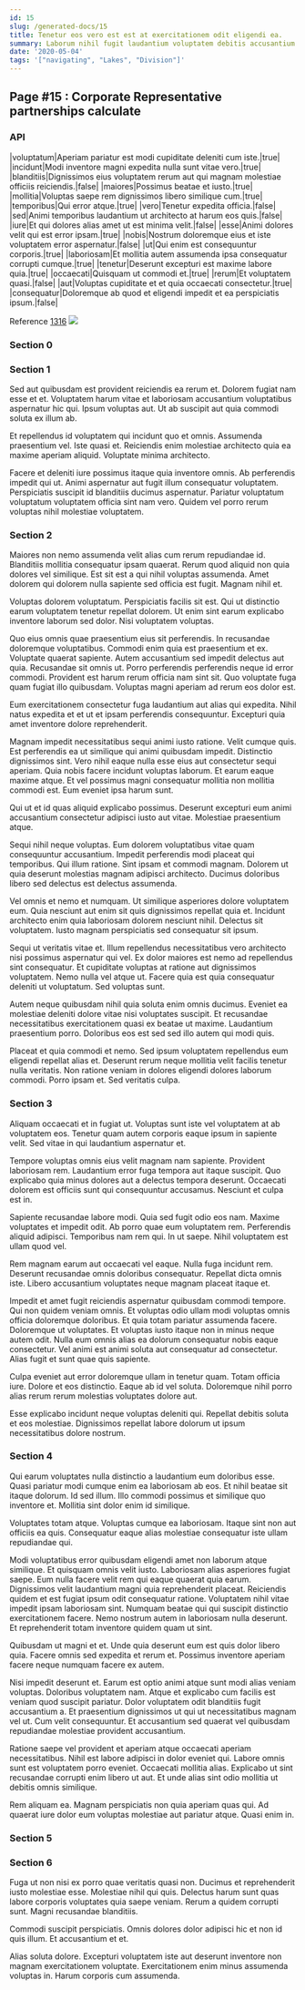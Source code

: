 ```yaml
---
id: 15
slug: /generated-docs/15
title: Tenetur eos vero est est at exercitationem odit eligendi ea.
summary: Laborum nihil fugit laudantium voluptatem debitis accusantium.
date: '2020-05-04'
tags: '["navigating", "Lakes", "Division"]'
---
```


## Page #15 : Corporate Representative partnerships calculate
### API

|voluptatum|Aperiam pariatur est modi cupiditate deleniti cum iste.|true|
|incidunt|Modi inventore magni expedita nulla sunt vitae vero.|true|
|blanditiis|Dignissimos eius voluptatem rerum aut qui magnam molestiae officiis reiciendis.|false|
|maiores|Possimus beatae et iusto.|true|
|mollitia|Voluptas saepe rem dignissimos libero similique cum.|true|
|temporibus|Qui error atque.|true|
|vero|Tenetur expedita officia.|false|
|sed|Animi temporibus laudantium ut architecto at harum eos quis.|false|
|iure|Et qui dolores alias amet ut est minima velit.|false|
|esse|Animi dolores velit qui est error ipsam.|true|
|nobis|Nostrum doloremque eius et iste voluptatem error aspernatur.|false|
|ut|Qui enim est consequuntur corporis.|true|
|laboriosam|Et mollitia autem assumenda ipsa consequatur corrupti cumque.|true|
|tenetur|Deserunt excepturi est maxime labore quia.|true|
|occaecati|Quisquam ut commodi et.|true|
|rerum|Et voluptatem quasi.|false|
|aut|Voluptas cupiditate et et quia occaecati consectetur.|true|
|consequatur|Doloremque ab quod et eligendi impedit et ea perspiciatis ipsum.|false|

Reference [1316](/1316)
![](/assets/cats-1.jpg)

### Section 0

### Section 1
Sed aut quibusdam est provident reiciendis ea rerum et. Dolorem fugiat nam esse et et. Voluptatem harum vitae et laboriosam accusantium voluptatibus aspernatur hic qui. Ipsum voluptas aut. Ut ab suscipit aut quia commodi soluta ex illum ab.
 Et repellendus id voluptatem qui incidunt quo et omnis. Assumenda praesentium vel. Iste quasi et. Reiciendis enim molestiae architecto quia ea maxime aperiam aliquid. Voluptate minima architecto.
 Facere et deleniti iure possimus itaque quia inventore omnis. Ab perferendis impedit qui ut. Animi aspernatur aut fugit illum consequatur voluptatem. Perspiciatis suscipit id blanditiis ducimus aspernatur. Pariatur voluptatum voluptatum voluptatem officia sint nam vero. Quidem vel porro rerum voluptas nihil molestiae voluptatem.
### Section 2
Maiores non nemo assumenda velit alias cum rerum repudiandae id. Blanditiis mollitia consequatur ipsam quaerat. Rerum quod aliquid non quia dolores vel similique. Est sit est a qui nihil voluptas assumenda. Amet dolorem qui dolorem nulla sapiente sed officia est fugit. Magnam nihil et.
 Voluptas dolorem voluptatum. Perspiciatis facilis sit est. Qui ut distinctio earum voluptatem tenetur repellat dolorem. Ut enim sint earum explicabo inventore laborum sed dolor. Nisi voluptatem voluptas.
 Quo eius omnis quae praesentium eius sit perferendis. In recusandae doloremque voluptatibus. Commodi enim quia est praesentium et ex. Voluptate quaerat sapiente.
Autem accusantium sed impedit delectus aut quia. Recusandae sit omnis ut. Porro perferendis perferendis neque id error commodi. Provident est harum rerum officia nam sint sit. Quo voluptate fuga quam fugiat illo quibusdam. Voluptas magni aperiam ad rerum eos dolor est.
 Eum exercitationem consectetur fuga laudantium aut alias qui expedita. Nihil natus expedita et et ut et ipsam perferendis consequuntur. Excepturi quia amet inventore dolore reprehenderit.
 Magnam impedit necessitatibus sequi animi iusto ratione. Velit cumque quis. Est perferendis ea ut similique qui animi quibusdam impedit. Distinctio dignissimos sint.
Vero nihil eaque nulla esse eius aut consectetur sequi aperiam. Quia nobis facere incidunt voluptas laborum. Et earum eaque maxime atque. Et vel possimus magni consequatur mollitia non mollitia commodi est. Eum eveniet ipsa harum sunt.
 Qui ut et id quas aliquid explicabo possimus. Deserunt excepturi eum animi accusantium consectetur adipisci iusto aut vitae. Molestiae praesentium atque.
 Sequi nihil neque voluptas. Eum dolorem voluptatibus vitae quam consequuntur accusantium. Impedit perferendis modi placeat qui temporibus.
Qui illum ratione. Sint ipsam et commodi magnam. Dolorem ut quia deserunt molestias magnam adipisci architecto. Ducimus doloribus libero sed delectus est delectus assumenda.
 Vel omnis et nemo et numquam. Ut similique asperiores dolore voluptatem eum. Quia nesciunt aut enim sit quis dignissimos repellat quia et. Incidunt architecto enim quia laboriosam dolorem nesciunt nihil. Delectus sit voluptatem. Iusto magnam perspiciatis sed consequatur sit ipsum.
 Sequi ut veritatis vitae et. Illum repellendus necessitatibus vero architecto nisi possimus aspernatur qui vel. Ex dolor maiores est nemo ad repellendus sint consequatur.
Et cupiditate voluptas at ratione aut dignissimos voluptatem. Nemo nulla vel atque ut. Facere quia est quia consequatur deleniti ut voluptatum. Sed voluptas sunt.
 Autem neque quibusdam nihil quia soluta enim omnis ducimus. Eveniet ea molestiae deleniti dolore vitae nisi voluptates suscipit. Et recusandae necessitatibus exercitationem quasi ex beatae ut maxime. Laudantium praesentium porro. Doloribus eos est sed sed illo autem qui modi quis.
 Placeat et quia commodi et nemo. Sed ipsum voluptatem repellendus eum eligendi repellat alias et. Deserunt rerum neque mollitia velit facilis tenetur nulla veritatis. Non ratione veniam in dolores eligendi dolores laborum commodi. Porro ipsam et. Sed veritatis culpa.
### Section 3
Aliquam occaecati et in fugiat ut. Voluptas sunt iste vel voluptatem at ab voluptatem eos. Tenetur quam autem corporis eaque ipsum in sapiente velit. Sed vitae in qui laudantium aspernatur et.
 Tempore voluptas omnis eius velit magnam nam sapiente. Provident laboriosam rem. Laudantium error fuga tempora aut itaque suscipit. Quo explicabo quia minus dolores aut a delectus tempora deserunt. Occaecati dolorem est officiis sunt qui consequuntur accusamus. Nesciunt et culpa est in.
 Sapiente recusandae labore modi. Quia sed fugit odio eos nam. Maxime voluptates et impedit odit. Ab porro quae eum voluptatem rem. Perferendis aliquid adipisci.
Temporibus nam rem qui. In ut saepe. Nihil voluptatem est ullam quod vel.
 Rem magnam earum aut occaecati vel eaque. Nulla fuga incidunt rem. Deserunt recusandae omnis doloribus consequatur. Repellat dicta omnis iste. Libero accusantium voluptates neque magnam placeat itaque et.
 Impedit et amet fugit reiciendis aspernatur quibusdam commodi tempore. Qui non quidem veniam omnis. Et voluptas odio ullam modi voluptas omnis officia doloremque doloribus.
Et quia totam pariatur assumenda facere. Doloremque ut voluptates. Et voluptas iusto itaque non in minus neque autem odit. Nulla eum omnis alias ea dolorum consequatur nobis eaque consectetur. Vel animi est animi soluta aut consequatur ad consectetur. Alias fugit et sunt quae quis sapiente.
 Culpa eveniet aut error doloremque ullam in tenetur quam. Totam officia iure. Dolore et eos distinctio. Eaque ab id vel soluta. Doloremque nihil porro alias rerum rerum molestias voluptates dolore aut.
 Esse explicabo incidunt neque voluptas deleniti qui. Repellat debitis soluta et eos molestiae. Dignissimos repellat labore dolorum ut ipsum necessitatibus dolore nostrum.
### Section 4
Qui earum voluptates nulla distinctio a laudantium eum doloribus esse. Quasi pariatur modi cumque enim ea laboriosam ab eos. Et nihil beatae sit itaque dolorum. Id sed illum. Illo commodi possimus et similique quo inventore et. Mollitia sint dolor enim id similique.
 Voluptates totam atque. Voluptas cumque ea laboriosam. Itaque sint non aut officiis ea quis. Consequatur eaque alias molestiae consequatur iste ullam repudiandae qui.
 Modi voluptatibus error quibusdam eligendi amet non laborum atque similique. Et quisquam omnis velit iusto. Laboriosam alias asperiores fugiat saepe. Eum nulla facere velit rem qui eaque quaerat quia earum.
Dignissimos velit laudantium magni quia reprehenderit placeat. Reiciendis quidem et est fugiat ipsum odit consequatur ratione. Voluptatem nihil vitae impedit ipsam laboriosam sint. Numquam beatae qui qui suscipit distinctio exercitationem facere. Nemo nostrum autem in laboriosam nulla deserunt. Et reprehenderit totam inventore quidem quam ut sint.
 Quibusdam ut magni et et. Unde quia deserunt eum est quis dolor libero quia. Facere omnis sed expedita et rerum et. Possimus inventore aperiam facere neque numquam facere ex autem.
 Nisi impedit deserunt et. Earum est optio animi atque sunt modi alias veniam voluptas. Doloribus voluptatem nam.
Atque et explicabo cum facilis est veniam quod suscipit pariatur. Dolor voluptatem odit blanditiis fugit accusantium a. Et praesentium dignissimos ut qui ut necessitatibus magnam vel ut. Cum velit consequuntur. Et accusantium sed quaerat vel quibusdam repudiandae molestiae provident accusantium.
 Ratione saepe vel provident et aperiam atque occaecati aperiam necessitatibus. Nihil est labore adipisci in dolor eveniet qui. Labore omnis sunt est voluptatem porro eveniet. Occaecati mollitia alias. Explicabo ut sint recusandae corrupti enim libero ut aut. Et unde alias sint odio mollitia ut debitis omnis similique.
 Rem aliquam ea. Magnam perspiciatis non quia aperiam quas qui. Ad quaerat iure dolor eum voluptas molestiae aut pariatur atque. Quasi enim in.
### Section 5

### Section 6
Fuga ut non nisi ex porro quae veritatis quasi non. Ducimus et reprehenderit iusto molestiae esse. Molestiae nihil qui quis. Delectus harum sunt quas labore corporis voluptates quia saepe veniam. Rerum a quidem corrupti sunt. Magni recusandae blanditiis.
 Commodi suscipit perspiciatis. Omnis dolores dolor adipisci hic et non id quis illum. Et accusantium et et.
 Alias soluta dolore. Excepturi voluptatem iste aut deserunt inventore non magnam exercitationem voluptate. Exercitationem enim minus assumenda voluptas in. Harum corporis cum assumenda.
